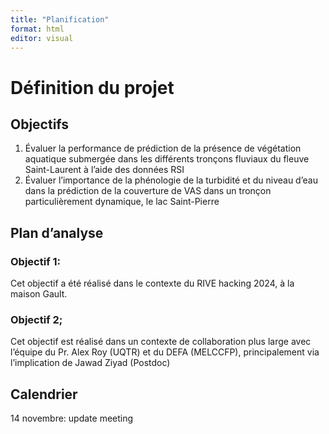 ```yaml
---
title: "Planification"
format: html
editor: visual
---
```


# Définition du projet

## Objectifs

1.  Évaluer la performance de prédiction de la présence de végétation aquatique submergée dans les différents tronçons fluviaux du fleuve Saint-Laurent à l'aide des données RSI
2.  Évaluer l'importance de la phénologie de la turbidité et du niveau d'eau dans la prédiction de la couverture de VAS dans un tronçon particulièrement dynamique, le lac Saint-Pierre

## Plan d'analyse

### Objectif 1: 

Cet objectif a été réalisé dans le contexte du RIVE hacking 2024, à la maison Gault.

### Objectif 2;

Cet objectif est réalisé dans un contexte de collaboration plus large avec l'équipe du Pr. Alex Roy (UQTR) et du DEFA (MELCCFP), principalement via l'implication de Jawad Ziyad (Postdoc)

## Calendrier

14 novembre: update meeting
